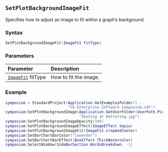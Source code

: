 ::: {.minipage data-latex="{\textwidth}"}
## `SetPlotBackgroundImageFit`

Specifies how to adjust an image to fit within a graph's background.

### Syntax {-}

``` .lua
SetPlotBackgroundImageFit(ImageFit fitType)
```

### Parameters {-}

**Parameter** | **Description**
| :-- | :-- |
|[`ImageFit`](#imagefit) fitType | How to fit the image. |

### Example {-}

``` .lua
symposium = StandardProject(Application.GetExamplesFolder() ..
                            "YA Enterprise Software Symposium.odt")
symposium:SetPlotBackgroundImage(Application.GetUserFolder(UserPath.Pictures) ..
                                 "Skating at Kettering.jpg")
symposium:SetPlotBackgroundImageOpacity(100)
symposium:SetPlotBackgroundImageEffect(ImageEffect.Sepia)
symposium:SetPlotBackgroundImageFit(ImageFit.CropAndCenter)
symposium:SetBarChartBarColor("lavender")
symposium:SetBarChartBarEffect(BoxEffect.ThickWatercolor)
symposium:SelectWindow(SideBarSection.WordsBreakdown, -1)
```
:::
